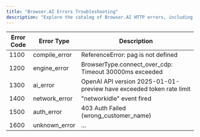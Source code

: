 ```yaml
---
title: "Browser.AI Errors Troubleshooting"
description: "Explore the catalog of Browser.AI HTTP errors, including error codes and descriptions."
---
```


| **Error Code** | **Error Type**     | **Description**                                                                 |
|------------|----------------|------------------------------------------------------------------------------|
| 1100       | compile_error  | ReferenceError: pag is not defined                                          |
| 1200       | engine_error   | BrowserType.connect_over_cdp: Timeout 30000ms exceeded                      |
| 1300       | ai_error       | OpenAI API version 2025-01-01-preview have exceeded token rate limit        |
| 1400       | network_error  | "networkidle" event fired                                                   |
| 1500       | auth_error     | 403 Auth Failed (wrong_customer_name)                                       |
| 1600       | unknown_error  | ...                                                                          |